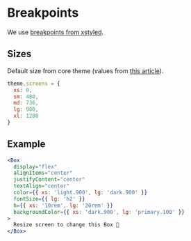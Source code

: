 # Breakpoints

We use [breakpoints from xstyled](https://xstyled.dev/docs/theme/#screens).

## Sizes

Default size from core theme (values from [this article](https://medium.com/@uiuxlab/the-most-used-responsive-breakpoints-in-2017-of-mine-9588e9bd3a8a)).

```js
theme.screens = {
  xs: 0,
  sm: 480,
  md: 736,
  lg: 980,
  xl: 1280
}
```

## Example

```jsx column
<Box
  display="flex"
  alignItems="center"
  justifyContent="center"
  textAlign="center"
  color={{ xs: 'light.900', lg: 'dark.900' }}
  fontSize={{ lg: 'h2' }}
  h={{ xs: '10rem', lg: '20rem' }}
  backgroundColor={{ xs: 'dark.900', lg: 'primary.100' }}
>
  Resize screen to change this Box 🌝
</Box>
```
